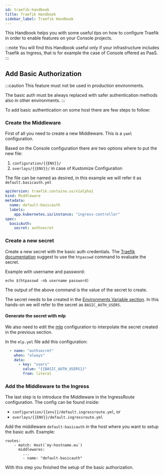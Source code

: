 ```yaml
---
id: traefik-handbook
title: Traefik Handbook
sidebar_label: Traefik Handbook
---
```


This Handbook helps you with some useful tips on how to configure Traefik in order to enable features on your Console projects.

:::note
You will find this Handbook useful only if your infrastructure includes Traefik as Ingress, that is for example the case of Console offered as PaaS.
:::

## Add Basic Authorization

:::caution
This feature must not be used in production environments.

The basic auth must be always replaced with safer authentication methods also in other environments.
:::

To add basic authentication on some host there are few steps to follow:

### Create the Middleware
First of all you need to create a new Middleware. This is a `yaml` configuration.

Based on the Console configuration there are two options where to put the new file:
1. `configuration/{{ENV}}/`
2. `overlays/{{ENV}}/` in case of Kustomize Configuration

The file can be named as desired, in this example we will refer it as `default.basicauth.yml`

```yaml
apiVersion: traefik.containo.us/v1alpha1
kind: Middleware
metadata:
  name: default-basicauth
  labels:
    app.kubernetes.io/instance: "ingress-controller"
spec:
  basicAuth:
    secret: authsecret
```

### Create a new secret

Create a new secret with the basic auth credentials. The [Traefik documentation](https://doc.traefik.io/traefik/middlewares/http/basicauth/#general) suggest to use the `htpasswd` command to evaluate the secret.

Example with username and password:
```
echo $(htpasswd -nb username password)
```

The output of the above command is the value of the secret to create.

The secret needs to be created in the [Environments Variable section](/products/console/project-configuration/manage-environment-variables/index.md#add-an-environment).
In this hands-on we will refer to the secret as `BASIC_AUTH_USERS`.

#### Generate the secret with mlp
We also need to edit the [mlp](/runtime-components/tools/mlp/30_generate.md) configuration to interpolate the secret created in the previous section.

In the `mlp.yml` file add this configuration:
```yaml
  - name: "authsecret"
    when: "always"
    data:
      - key: "users"
        value: "{{BASIC_AUTH_USERS}}"
        from: literal
```

### Add the Middleware to the Ingress
The last step is to introduce the Middleware in the IngressRoute configuration. The config can be found inside:
- `configuration/{{env}}/default.ingressroute.yml`, or
- `overlays/{{ENV}}/default.ingressroute.yml`

Add the middleware `default-basicauth` in the host where you want to setup the basic auth.
Example:
```
routes:
    - match: Host(`my-hostname.eu`)
      middlewares:
        ...
        - name: "default-basicauth"
```

With this step you finished the setup of the basic authorization.
